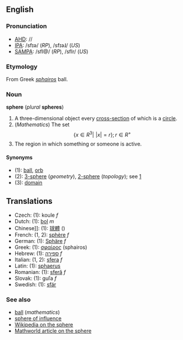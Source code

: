 ==English==
===Pronunciation===
*[[AHD]]: //
*[[IPA]]: /sfɪə/ (''RP''), /sfɪəɺ/ (''US'')
*[[SAMPA]]: /sfI@/ (''RP''), /sfIr/ (''US'')

===Etymology===
From Greek ''[[sphairos]]'' ball.

===Noun===
'''sphere''' (''plural'' '''spheres''')

#A three-dimensional object every [[cross-section]] of which is a [[circle]].
#(''Mathematics'') The set:<math> \{x \in R^3|\,\, |x|=r \}; r \in R^+</math>
#The region in which something or someone is active.

====Synonyms====
*(1): [[ball]], [[orb]]
*(2): [[3-sphere]] (''geometry''), [[2-sphere]] (''topology''); see [http://mathworld.wolfram.com/Sphere.html]
*(3): [[domain]]

==Translations==
*Czech: (1): koule  ''f''
*Dutch: (1): [[bol]] ''m''
*Chinese]]: (1): [[球體]] ()
*French: (1, 2): [[sphère]] ''f''
*German: (1): [[Sphäre]] ''f''
*Greek: (1): [[σφαίρος]] (sphairos)
*Hebrew: (1): [[ספירה]] ''f''
*Italian: (1, 2): [[sfera]] ''f''
*Latin: (1): [[sphaerus]]
*Romanian: (1): [[sferă]] ''f''
*Slovak: (1): guľa  ''f''
*Swedish: (1): [[sfär]]

===See also===
*[[ball]] (''mathematics'')
*[[sphere of influence]]
*[[w:Sphere|Wikipedia on the sphere]]
*[http://mathworld.wolfram.com/Sphere.html Mathworld article on the sphere]